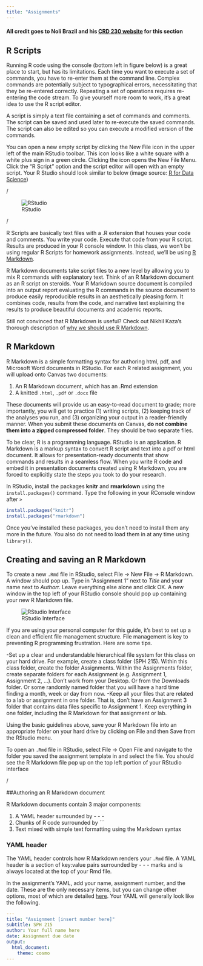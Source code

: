 ```yaml
---
title: "Assignments"
---
```


#### All credit goes to Noli Brazil and his [CRD 230 website](https://crd230.github.io/index.html) for this section

## R Scripts
Running R code using the console (bottom left in figure below) is a great place to start, but has its limitations. Each time you want to execute a set of commands, you have to re-enter them at the command line. Complex commands are potentially subject to typographical errors, necessitating that they be re-entered correctly. Repeating a set of operations requires re-entering the code stream. To give yourself more room to work, it’s a great idea to use the R script editor.

A script is simply a text file containing a set of commands and comments. The script can be saved and used later to re-execute the saved commands. The script can also be edited so you can execute a modified version of the commands.

You can open a new empty script by clicking the New File icon in the upper left of the main RStudio toolbar. This icon looks like a white square with a white plus sign in a green circle. Clicking the icon opens the New File Menu. Click the “R Script” option and the script editor will open with an empty script. Your R Studio should look similar to below (image source: [R for Data Science](https://r4ds.had.co.nz/workflow-scripts.html))

/

![RStudio](rstudioeditor.png)

/

R Scripts are basically text files with a .R extension that houses your code and comments. You write your code. Execute that code from your R script. Results are produced in your R console window. In this class, we won’t be using regular R Scripts for homework assignments. Instead, we’ll be using [R Markdown](https://rmarkdown.rstudio.com/).

R Markdown documents take script files to a new level by allowing you to mix R commands with explanatory text. Think of an R Markdown document as an R script on steroids. Your R Markdown source document is compiled into an output report evaluating the R commands in the source document to produce easily reproducible results in an aesthetically pleasing form. It combines code, results from the code, and narrative text explaining the results to produce beautiful documents and academic reports.

Still not convinced that R Markdown is useful? Check out Nikhil Kaza’s thorough description of [why we should use R Markdown](https://nkaza.github.io/intro2Rbook/why-use-r-markdown.html).

## R Markdown

R Markdown is a simple formatting syntax for authoring html, pdf, and Microsoft Word documents in RStudio. For each R related assignment, you will upload onto Canvas two documents:

1. An R Markdown document, which has an .Rmd extension
1. A knitted `.html`, `.pdf` or `.docx` file

These documents will provide us an easy-to-read document to grade; more importantly, you will get to practice (1) writing scripts, (2) keeping track of the analyses you run, and (3) organizing your output in a reader-friendly manner. When you submit these documents on Canvas, **do not combine them into a zipped compressed folder**. They should be two separate files.

To be clear, R is a programming language. RStudio is an application. R Markdown is a markup syntax to convert R script and text into a pdf or html document. It allows for presentation-ready documents that show commands and results in a seamless flow. When you write R code and embed it in presentation documents created using R Markdown, you are forced to explicitly state the steps you took to do your research.

In RStudio, install the packages **knitr** and **rmarkdown** using the `install.packages()` command. Type the following in your RConsole window after `>`

```r
install.packages("knitr")
install.packages("rmarkdown")
```

Once you’ve installed these packages, you don’t need to install them any more in the future. You also do not need to load them in at any time using `library()`.

## Creating and saving an R Markdown

To create a new `.Rmd` file in RStudio, select File -> New File -> R Markdown. A window should pop up. Type in “Assignment 1” next to *Title* and your name next to *Author*r. Leave everything else alone and click OK. A new window in the top left of your RStudio console should pop up containing your new R Markdown file.

![RStudio Interface](rstudiointerface.png)

If you are using your personal computer for this guide, it’s best to set up a clean and efficient file management structure. File management is key to preventing R programming frustration. Here are some tips.

-Set up a clear and understandable hierarchical file system for this class on your hard drive. For example, create a class folder (SPH 215). Within this class folder, create the folder Assignments. Within the Assignments folder, create separate folders for each Assignment (e.g. Assignment 1, Assignment 2, …). Don’t work from your Desktop. Or from the Downloads folder. Or some randomly named folder that you will have a hard time finding a month, week or day from now. 
-Keep all your files that are related to a lab or assignment in one folder. That is, don’t have an Assignment 3 folder that contains data files specific to Assignment 1. Keep everything in one folder, including the R Markdown for that assignment or lab.

Using the basic guidelines above, save your R Markdown file into an appropriate folder on your hard drive by clicking on File and then Save from the RStudio menu.

To open an `.Rmd` file in RStudio, select File -> Open File and navigate to the folder you saved the assignment template in and select the file. You should see the R Markdown file pop up on the top left portion of your RStudio interface

/

##Authoring an R Markdown document

R Markdown documents contain 3 major components:

1. A YAML header surrounded by - - -
1. Chunks of R code surrounded by ```
1. Text mixed with simple text formatting using the Markdown syntax

### YAML header

The YAML header controls how R Markdown renders your `.Rmd` file. A YAML header is a section of key:value pairs surrounded by - - - marks and is always located at the top of your Rmd file.

In the assignment’s YAML, add your name, assignment number, and the date. These are the only necessary items, but you can change other options, most of which are detailed [here](https://bookdown.org/yihui/rmarkdown/html-document.html). Your YAML will generally look like the following.

```yaml
---
title: "Assignment [insert number here]"
subtitle: SPH 215
author: Your full name here
date: Assignment due date
output: 
  html_document:
    theme: cosmo
---

```
